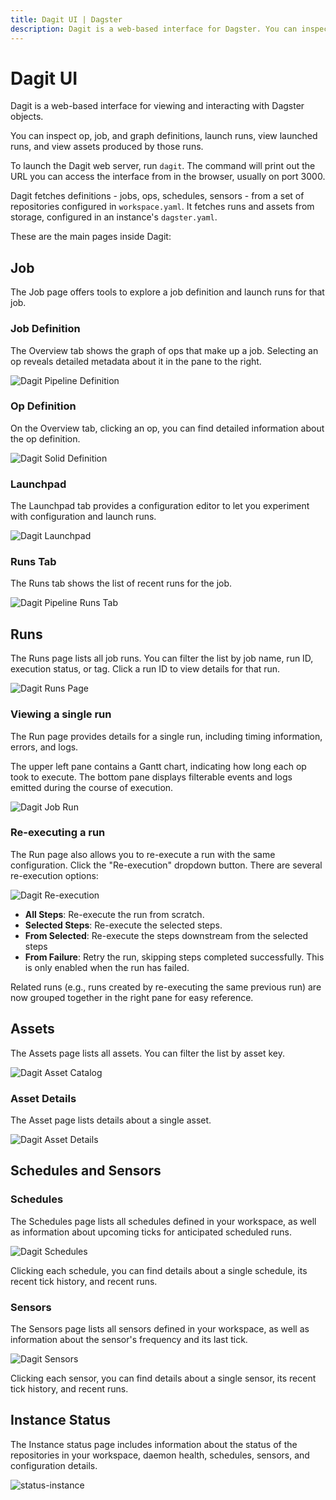 ```yaml
---
title: Dagit UI | Dagster
description: Dagit is a web-based interface for Dagster. You can inspect op and job definitions, launch runs, view launched runs, and view assets.
---
```


# Dagit UI

Dagit is a web-based interface for viewing and interacting with Dagster objects.

You can inspect op, job, and graph definitions, launch runs, view launched runs, and view assets produced by those runs.

To launch the Dagit web server, run `dagit`. The command will print out the URL you can access the interface from in the browser, usually on port 3000.

Dagit fetches definitions - jobs, ops, schedules, sensors - from a set of repositories configured in `workspace.yaml`. It fetches runs and assets from storage, configured in an instance's `dagster.yaml`.

These are the main pages inside Dagit:

<!-- Notes: all screenshots are from go/prod -->

## Job

The Job page offers tools to explore a job definition and launch runs for that job.

### Job Definition

The Overview tab shows the graph of ops that make up a job. Selecting an op reveals detailed metadata about it in the pane to the right.

<img
alt="Dagit Pipeline Definition"
src="/images/concepts/dagit/pipeline-definition.png"
/>

### Op Definition

On the Overview tab, clicking an op, you can find detailed information about the op definition.

<img
alt="Dagit Solid Definition"
src="/images/concepts/dagit/solid-definition.png"
/>

### Launchpad

The Launchpad tab provides a configuration editor to let you experiment with configuration and launch runs.

<img alt="Dagit Launchpad" src="/images/concepts/dagit/playground.png" />

### Runs Tab

The Runs tab shows the list of recent runs for the job.

<img alt="Dagit Pipeline Runs Tab" src="/images/concepts/dagit/runs-tab.png" />

## Runs

The Runs page lists all job runs. You can filter the list by job name, run ID, execution status, or tag. Click a run ID to view details for that run.

<Image
alt="Dagit Runs Page"
src="/images/concepts/dagit/all-runs.png"
width={3808}
height={2414}
/>

### Viewing a single run

The Run page provides details for a single run, including timing information, errors, and logs.

The upper left pane contains a Gantt chart, indicating how long each op took to execute. The bottom pane displays filterable events and logs emitted during the course of execution.

<Image
alt="Dagit Job Run"
src="/images/concepts/dagit/single-run.png"
width={3808}
height={2414}
/>

### Re-executing a run

The Run page also allows you to re-execute a run with the same configuration. Click the "Re-execution" dropdown button. There are several re-execution options:

<Image
alt="Dagit Re-execution"
src="/images/concepts/dagit/re-execution.png"
width={3808}
height={2414}
/>

- **All Steps**: Re-execute the run from scratch.
- **Selected Steps**: Re-execute the selected steps.
- **From Selected**: Re-execute the steps downstream from the selected steps
- **From Failure**: Retry the run, skipping steps completed successfully. This is only enabled when the run has failed.

Related runs (e.g., runs created by re-executing the same previous run) are now grouped together in the right pane for easy reference.

## Assets

The Assets page lists all assets. You can filter the list by asset key.

<Image
alt="Dagit Asset Catalog"
src="/images/concepts/dagit/all-assets.png"
width={3808}
height={2414}
/>

### Asset Details

The Asset page lists details about a single asset.

<Image
alt="Dagit Asset Details"
src="/images/concepts/dagit/asset.png"
width={3808}
height={2414}
/>

## Schedules and Sensors

### Schedules

The Schedules page lists all schedules defined in your workspace, as well as information about upcoming ticks for anticipated scheduled runs.

<Image
alt="Dagit Schedules"
src="/images/concepts/dagit/schedules.png"
width={3808}
height={2414}
/>

Clicking each schedule, you can find details about a single schedule, its recent tick history, and recent runs.

### Sensors

The Sensors page lists all sensors defined in your workspace, as well as information about the sensor's frequency and its last tick.

<Image
alt="Dagit Sensors"
src="/images/concepts/dagit/sensors.png"
width={3808}
height={2414}
/>

Clicking each sensor, you can find details about a single sensor, its recent tick history, and recent runs.

## Instance Status

The Instance status page includes information about the status of the repositories in your workspace, daemon health, schedules, sensors, and configuration details.

<Image
alt="status-instance"
src="/images/concepts/dagit/status-instance.png"
width={3808}
height={2414}
/>
